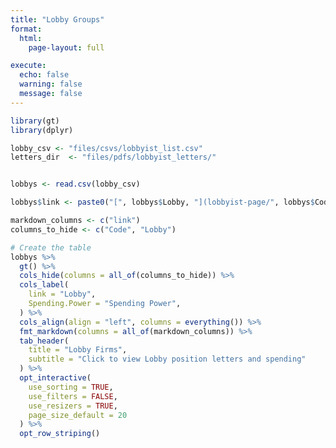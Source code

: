 ```yaml
---
title: "Lobby Groups"
format: 
  html:
    page-layout: full

execute:
  echo: false
  warning: false
  message: false
---
```


``` r

library(gt)
library(dplyr)

lobby_csv <- "files/csvs/lobbyist_list.csv"
letters_dir  <- "files/pdfs/lobbyist_letters/"


lobbys <- read.csv(lobby_csv)

lobbys$link <- paste0("[", lobbys$Lobby, "](lobbyist-page/", lobbys$Code, ".html)")

markdown_columns <- c("link") 
columns_to_hide <- c("Code", "Lobby")

# Create the table
lobbys %>%
  gt() %>%
  cols_hide(columns = all_of(columns_to_hide)) %>%
  cols_label(
    link = "Lobby",
    Spending.Power = "Spending Power",
  ) %>%
  cols_align(align = "left", columns = everything()) %>% 
  fmt_markdown(columns = all_of(markdown_columns)) %>%
  tab_header(
    title = "Lobby Firms",
    subtitle = "Click to view Lobby position letters and spending"
  ) %>%
  opt_interactive(
    use_sorting = TRUE,
    use_filters = FALSE,
    use_resizers = TRUE,
    page_size_default = 20
  ) %>%
  opt_row_striping() 

```
